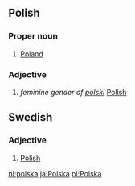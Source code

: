==Polish==
===Proper noun===
#[[Poland]]
===Adjective===
#''feminine gender of [[polski]]'' [[Polish]]

==Swedish==
===Adjective===
#[[Polish]]


[[nl:polska]]
[[ja:Polska]]
[[pl:Polska]]
